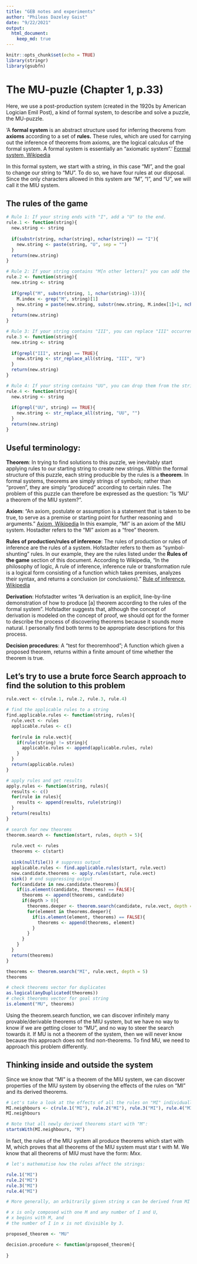 ```yaml
---
title: "GEB notes and experiments"
author: "Phileas Dazeley Gaist"
date: "9/22/2021"
output: 
  html_document:
    keep_md: true
---
```


```r
knitr::opts_chunk$set(echo = TRUE)
library(stringr)
library(gsubfn)
```

# The MU-puzle (Chapter 1, p.33)

Here, we use a post-production system (created in the 1920s by American Logician Emil Post), a kind of formal system, to describe and solve a puzzle, the MU-puzzle.

'A **formal system** is an abstract structure used for inferring theorems from **axioms** according to a set of **rules.** These rules, which are used for carrying out the inference of theorems from axioms, are the logical calculus of the formal system. A formal system is essentially an "axiomatic system".' [Formal system, Wikipedia](https://en.wikipedia.org/wiki/Formal_system)

In this formal system, we start with a string, in this case "MI", and the goal to change our string to "MU". To do so, we have four rules at our disposal. Since the only characters allowed in this system are "M", "I", and "U", we will call it the MIU system.

## The rules of the game

```r
# Rule 1: If your string ends with "I", add a "U" to the end.
rule.1 <- function(string){
  new.string <- string
  
  if(substr(string, nchar(string), nchar(string)) == "I"){
    new.string <- paste(string, "U", sep = "")
  }
  return(new.string)
}

# Rule 2: If your string contains "M[n other letters]" you can add the [n other letters] to the end of the string.
rule.2 <- function(string){
  new.string <- string
  
  if(grepl("M", substr(string, 1, nchar(string)-1))){
    M.index <- grep("M", string)[1]
    new.string = paste(new.string, substr(new.string, M.index[1]+1, nchar(new.string)), sep = "")
  }
  return(new.string)
}

# Rule 3: If your string contains "III", you can replace "III" occurrences with "U"
rule.3 <- function(string){
  new.string <- string
  
  if(grepl("III", string) == TRUE){
    new.string <- str_replace_all(string, "III", "U")
  }
  return(new.string)
}

# Rule 4: If your string contains "UU", you can drop them from the string
rule.4 <- function(string){
  new.string <- string
  
  if(grepl("UU", string) == TRUE){
    new.string <- str_replace_all(string, "UU", "")
  } 
  return(new.string)
}
```

## Useful terminology:

**Theorem**: In trying to find solutions to this puzzle, we inevitably start applying rules to our starting string to create new strings. Within the formal structure of this puzzle, each string producible by the rules is a **theorem**. In formal systems, theorems are simply strings of symbols; rather than "proven", they are simply "produced" according to certain rules. The problem of this puzzle can therefore be expressed as the question: "Is 'MU' a theorem of the MIU system?".

**Axiom**: "An axiom, postulate or assumption is a statement that is taken to be true, to serve as a premise or starting point for further reasoning and arguments." [Axiom, Wikipedia](https://en.wikipedia.org/wiki/Axiom) In this example, "MI" is an axiom of the MIU system. Hostadter refers to the "MI" axiom as a "free" theorem. 

**Rules of production/rules of inference**: The rules of production or rules of inference are the rules of a system. Hofstadter refers to them as "symbol-shunting" rules. In our example, they are the rules listed under the **Rules of the game** section of this document. According to Wikipedia, "In the philosophy of logic, A rule of inference, inference rule or transformation rule is a logical form consisting of a function which takes premises, analyzes their syntax, and returns a conclusion (or conclusions)." [Rule of inference, Wikipedia](https://en.wikipedia.org/wiki/Rule_of_inference)

**Derivation**: Hofstadter writes "A derivation is an explicit, line-by-line demonstration of how to produce [a] theorem according to the rules of the formal system". Hofstadter suggests that, although the concept of derivation is modeled on the concept of proof, we should opt for the former to describe the process of discovering theorems because it sounds more natural. I personally find both terms to be appropriate descriptions for this process.

**Decision procedures**: A "test for theoremhood"; A function which given a proposed theorem, returns within a finite amount of time whether the theorem is true. 

## Let's try to use a brute force Search approach to find the solution to this problem

```r
rule.vect <- c(rule.1, rule.2, rule.3, rule.4)

# find the applicable rules to a string
find.applicable.rules <- function(string, rules){
  rule.vect <- rules
  applicable.rules <- c()
  
  for(rule in rule.vect){
    if(rule(string) != string){
      applicable.rules <- append(applicable.rules, rule)
    }
  }
  return(applicable.rules)
}

# apply rules and get results
apply.rules <- function(string, rules){
  results <- c()
  for(rule in rules){
    results <- append(results, rule(string))
  }
  return(results)
}

# search for new theorems
theorem.search <- function(start, rules, depth = 5){
  
  rule.vect <- rules
  theorems <- c(start)
  
  sink(nullfile()) # suppress output
  applicable.rules <- find.applicable.rules(start, rule.vect)
  new.candidate.theorems <- apply.rules(start, rule.vect)
  sink() # end suppressing output
  for(candidate in new.candidate.theorems){
    if(is.element(candidate, theorems) == FALSE){
      theorems <- append(theorems, candidate)
      if(depth > 0){
        theorems.deeper <- theorem.search(candidate, rule.vect, depth = depth-1)
        for(element in theorems.deeper){
          if(is.element(element, theorems) == FALSE){
            theorems <- append(theorems, element)
          }
        }
      }
    }
  }
  return(theorems)
}

theorems <- theorem.search("MI", rule.vect, depth = 5)
theorems

# check theorems vector for duplicates
as.logical(anyDuplicated(theorems))
# check theorems vector for goal string
is.element("MU", theorems)
```

Using the theorem.search function, we can discover infinitely many provable/derivable theorems of the MIU system, but we have no way to know if we are getting closer to "MU", and no way to steer the search towards it. If MU is not a theorem of the system, then we will never know because this approach does not find non-theorems. To find MU, we need to approach this problem differently.

## Thinking inside and outside the system

Since we know that "MI" is a theorem of the MIU system, we can discover properties of the MIU system by observing the effects of the rules on "MI" and its derived theorems.

```r
# Let's take a look at the effects of all the rules on "MI" individually:
MI.neighbours <- c(rule.1("MI"), rule.2("MI"), rule.3("MI"), rule.4("MI"))
MI.neighbours

# Note that all newly derived theorems start with "M":
startsWith(MI.neighbours, "M")
```

In fact, the rules of the MIU system all produce theorems which start with M, which proves that all theorems of the MIU system must star
t with M. We know that all theorems of MIU must have the form: $Mxx$. 

```r
# let's mathematise how the rules affect the strings:

rule.1("MI")
rule.2("MI")
rule.3("MI")
rule.4("MI")

# More generally, an arbitrarily given string x can be derived from MI by the above four rules if, and only if, x respects the three following properties:

# x is only composed with one M and any number of I and U,
# x begins with M, and
# the number of I in x is not divisible by 3.

proposed_theorem <- "MU"

decision.procedure <- function(proposed_theorem){
  
}
```

